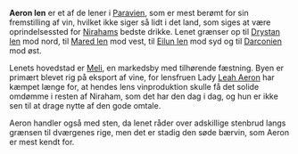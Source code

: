 {{title:Aeron len}}
{{author:Laura Holmegaard}}
{{timestamp:2010-03-27T11:22:13Z}}
{{copyright:Aeron len}}
'''Aeron len''' er et af de lener i [[Paravien]], som er mest berømt for sin fremstilling af vin, hvilket ikke siger så lidt i det land, som siges at være oprindelsessted for [[Niraham|Nirahams]] bedste drikke. Lenet grænser op til [[Drystan len]] mod nord, til [[Mared len]] mod vest, til [[Eilun len]] mod syd og til [[Darconien]] mod øst.

Lenets hovedstad er [[Meli]], en markedsby med tilhørende fæstning. Byen er primært blevet rig på eksport af vine, for lensfruen Lady [[Leah Aeron]] har kæmpet længe for, at hendes lens vinproduktion skulle få det solide omdømme i resten af Niraham, som det har den dag i dag, og hun er ikke sen til at drage nytte af den gode omtale.

Aeron handler også med sten, da lenet råder over adskillige stenbrud langs grænsen til dværgenes rige, men det er stadig den søde bærvin, som Aeron er mest kendt for.